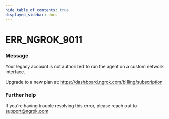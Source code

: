 ```yaml
---
hide_table_of_contents: true
displayed_sidebar: docs
---
```



# ERR_NGROK_9011

### Message

Your legacy account is not authorized to run the agent on a custom network interface.

Upgrade to a new plan at: https://dashboard.ngrok.com/billing/subscription

<ErrorDetails error="err_ngrok_9011" />

### Further help

If you're having trouble resolving this error, please reach out to [support@ngrok.com](mailto:support@ngrok.com?subject=Help%20with%20ERR_NGROK_9011)
